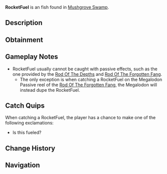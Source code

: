 {{FishInfobox
|image          = RocketFuel.png
|rarity         = Exotic
|sea            = First Sea
|location       = [[Mushgrove Swamp]]
|sublocation    = 
|sources        = Fishing Rod
|nopassive      = 1
|radar_location = 
|prog_speed     = -20
|xp             = 250
|weather        = 
|time           = 
|season         = 
|bait           = 
|base_weight    = 1.3
|base_value     = 800
|weight_range   = 0.1
|base_chance    = 0.05
|base_resil     = 100
}}
'''RocketFuel''' is an {{Rarity|Exotic}} fish found in [[Mushgrove Swamp]].

== Description ==
{{Description|RocketFuel|Bestiary Entry}}

== Obtainment ==
{{Description|Dr. Crookspine might know what to do with this.|Bestiary Hint}}
{{Fish Availability|
Mushgrove Swamp
|top_rods      = 
Great Rod of Oscar\52161.13\165760.45;
Astralhook Rod\48318.02\169039.06;
Ethereal Prism Rod\48020.76\169371.38;
Leviathan's Fang Rod\47164.39\199102.14;
Seraphic Rod\46046.85\173106.34;
Resourceful Rod\36902.9\140437.14;
Destiny Rod\39324.56\164658.07;
Trident Rod\36318.45\191612.28;
Free Spirit Rod\36148.81\190717.28;
No-Life Rod\44755.16\181199.55;
Training Rod\21374.05\119389.38;
Flimsy Rod\23799.91\137087.09;
Fischer's Rod\22469.24\113291.67;
Rod Of The Forgotten Fang\43014.22\170952.17;
Challenger's Rod\41302.35\169481.16;
Rod Of The Depths\38717.15\168400.2;
Rod Of The Exalted One\38292.94\167925.81;
Zeus Rod\37507.95\159300.76;
Verdant Shear Rod\36816.68\160170.95;
Blazebringer Rod\35653.46\151765.64;
Depthseeker Rod\33646.78\148971.67;
Avalanche Rod\30455.71\135682.91;
Volcanic Rod\29267.26\126034.76;
Steady Rod\9745.01\46201.07
|recommended   = Ethereal Prism Rod
}}

== Gameplay Notes ==
* RocketFuel usually cannot be caught with passive effects, such as the one provided by the [[Rod Of The Depths]] and [[Rod Of The Forgotten Fang]].
** The only exception is when catching a RocketFuel on the Megalodon Passive reel of the [[Rod Of The Forgotten Fang]], the Megalodon will instead dupe the RocketFuel.

== Catch Quips ==
When catching a RocketFuel, the player has a chance to make one of the following exclamations:
* Is this fueled?

== Change History ==
{{Change History|{{subst:Current Version}}}}

== Navigation ==
{{Fish Navbox|Mushgrove Swamp}}